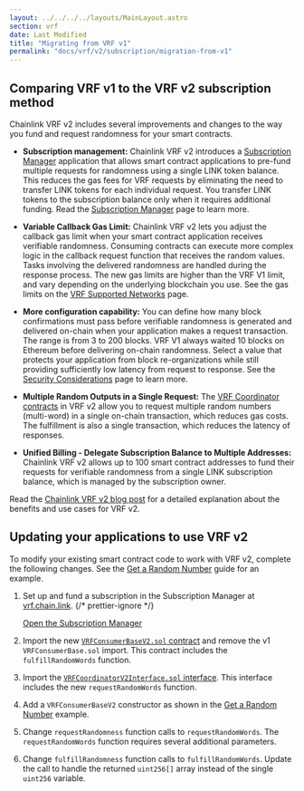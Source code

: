 ```yaml
---
layout: ../../../../layouts/MainLayout.astro
section: vrf
date: Last Modified
title: "Migrating from VRF v1"
permalink: "docs/vrf/v2/subscription/migration-from-v1"
---
```



<VrfCommon callout="subscription" />

## Comparing VRF v1 to the VRF v2 subscription method

Chainlink VRF v2 includes several improvements and changes to the way you fund and request randomness for your smart contracts.

- **Subscription management:** Chainlink VRF v2 introduces a [Subscription Manager](/vrf/v2/subscription/ui) application that allows smart contract applications to pre-fund multiple requests for randomness using a single LINK token balance. This reduces the gas fees for VRF requests by eliminating the need to transfer LINK tokens for each individual request. You transfer LINK tokens to the subscription balance only when it requires additional funding. Read the [Subscription Manager](/vrf/v2/subscription/ui) page to learn more.

- **Variable Callback Gas Limit:** Chainlink VRF v2 lets you adjust the callback gas limit when your smart contract application receives verifiable randomness. Consuming contracts can execute more complex logic in the callback request function that receives the random values. Tasks involving the delivered randomness are handled during the response process. The new gas limits are higher than the VRF V1 limit, and vary depending on the underlying blockchain you use. See the gas limits on the [VRF Supported Networks](/vrf/v2/subscription/supported-networks) page.

- **More configuration capability:** You can define how many block confirmations must pass before verifiable randomness is generated and delivered on-chain when your application makes a request transaction. The range is from 3 to 200 blocks. VRF V1 always waited 10 blocks on Ethereum before delivering on-chain randomness. Select a value that protects your application from block re-organizations while still providing sufficiently low latency from request to response. See the [Security Considerations](/vrf/v2/security) page to learn more.

- **Multiple Random Outputs in a Single Request:** The [VRF Coordinator contracts](/vrf/v2/subscription/supported-networks) in VRF v2 allow you to request multiple random numbers (multi-word) in a single on-chain transaction, which reduces gas costs. The fulfillment is also a single transaction, which reduces the latency of responses.

- **Unified Billing - Delegate Subscription Balance to Multiple Addresses:** Chainlink VRF v2 allows up to 100 smart contract addresses to fund their requests for verifiable randomness from a single LINK subscription balance, which is managed by the subscription owner.

Read the [Chainlink VRF v2 blog post](https://blog.chain.link/vrf-v2-mainnet-launch/) for a detailed explanation about the benefits and use cases for VRF v2.

## Updating your applications to use VRF v2

<VrfCommon callout="ui" />

To modify your existing smart contract code to work with VRF v2, complete the following changes. See the [Get a Random Number](/vrf/v2/subscription/examples/get-a-random-number) guide for an example.

1. Set up and fund a subscription in the Subscription Manager at [vrf.chain.link](https://vrf.chain.link).
   {/* prettier-ignore */}

   <div class="remix-callout">
     <a href="https://vrf.chain.link">Open the Subscription Manager</a>
   </div>

1. Import the new [`VRFConsumerBaseV2.sol` contract](https://github.com/smartcontractkit/chainlink/blob/develop/contracts/src/v0.8/vrf/VRFConsumerBaseV2.sol) and remove the v1 `VRFConsumerBase.sol` import. This contract includes the `fulfillRandomWords` function.

1. Import the [`VRFCoordinatorV2Interface.sol` interface](https://github.com/smartcontractkit/chainlink/blob/develop/contracts/src/v0.8/interfaces/VRFCoordinatorV2Interface.sol). This interface includes the new `requestRandomWords` function.

1. Add a `VRFConsumerBaseV2` constructor as shown in the [Get a Random Number](/vrf/v2/subscription/examples/get-a-random-number) example.

1. Change `requestRandomness` function calls to `requestRandomWords`. The `requestRandomWords` function requires several additional parameters.

1. Change `fulfillRandomness` function calls to `fulfillRandomWords`. Update the call to handle the returned `uint256[]` array instead of the single `uint256` variable.
